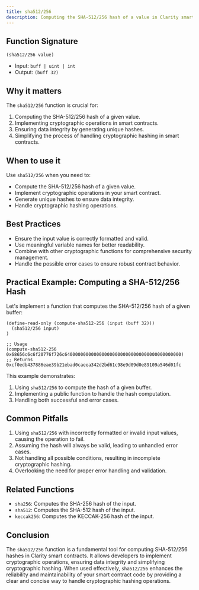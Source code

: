 ```yaml
---
title: sha512/256
description: Computing the SHA-512/256 hash of a value in Clarity smart contracts.
---
```


## Function Signature

```clarity
(sha512/256 value)
```

- Input: `buff | uint | int`
- Output: `(buff 32)`

## Why it matters

The `sha512/256` function is crucial for:

1. Computing the SHA-512/256 hash of a given value.
2. Implementing cryptographic operations in smart contracts.
3. Ensuring data integrity by generating unique hashes.
4. Simplifying the process of handling cryptographic hashing in smart contracts.

## When to use it

Use `sha512/256` when you need to:

- Compute the SHA-512/256 hash of a given value.
- Implement cryptographic operations in your smart contract.
- Generate unique hashes to ensure data integrity.
- Handle cryptographic hashing operations.

## Best Practices

- Ensure the input value is correctly formatted and valid.
- Use meaningful variable names for better readability.
- Combine with other cryptographic functions for comprehensive security management.
- Handle the possible error cases to ensure robust contract behavior.

## Practical Example: Computing a SHA-512/256 Hash

Let's implement a function that computes the SHA-512/256 hash of a given buffer:

```clarity
(define-read-only (compute-sha512-256 (input (buff 32)))
  (sha512/256 input)
)

;; Usage
(compute-sha512-256 0x68656c6c6f20776f726c64000000000000000000000000000000000000000000)
;; Returns 0xcf0edb437886eae39b21ebad0caeea342d2bd61c98e9d09d0e89109a546d01fc
```

This example demonstrates:
1. Using `sha512/256` to compute the hash of a given buffer.
2. Implementing a public function to handle the hash computation.
3. Handling both successful and error cases.

## Common Pitfalls

1. Using `sha512/256` with incorrectly formatted or invalid input values, causing the operation to fail.
2. Assuming the hash will always be valid, leading to unhandled error cases.
3. Not handling all possible conditions, resulting in incomplete cryptographic hashing.
4. Overlooking the need for proper error handling and validation.

## Related Functions

- `sha256`: Computes the SHA-256 hash of the input.
- `sha512`: Computes the SHA-512 hash of the input.
- `keccak256`: Computes the KECCAK-256 hash of the input.

## Conclusion

The `sha512/256` function is a fundamental tool for computing SHA-512/256 hashes in Clarity smart contracts. It allows developers to implement cryptographic operations, ensuring data integrity and simplifying cryptographic hashing. When used effectively, `sha512/256` enhances the reliability and maintainability of your smart contract code by providing a clear and concise way to handle cryptographic hashing operations.

